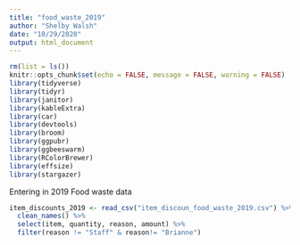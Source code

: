 ```yaml
---
title: "food_waste_2019"
author: "Shelby Walsh"
date: "10/29/2020"
output: html_document
---
```


```r
rm(list = ls())
knitr::opts_chunk$set(echo = FALSE, message = FALSE, warning = FALSE)
library(tidyverse)
library(tidyr)
library(janitor)
library(kableExtra)
library(car)
library(devtools)
library(broom)
library(ggpubr)
library(ggbeeswarm)
library(RColorBrewer)
library(effsize)
library(stargazer)
```

Entering in 2019 Food waste data

```r
item_discounts_2019 <- read_csv("item_discoun_food_waste_2019.csv") %>% 
  clean_names() %>%  
  select(item, quantity, reason, amount) %>% 
  filter(reason != "Staff" & reason!= "Brianne")

```

